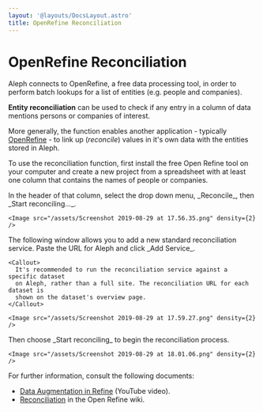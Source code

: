 ```yaml
---
layout: '@layouts/DocsLayout.astro'
title: OpenRefine Reconciliation
---
```


# OpenRefine Reconciliation

<p class="lead">
  Aleph connects to OpenRefine, a free data processing tool, in order to perform
  batch lookups for a list of entities (e.g. people and companies).
</p>

**Entity reconciliation** can be used to check if any entry in a column of data mentions persons or companies of interest.

More generally, the function enables another application - typically [OpenRefine](http://openrefine.org) - to link up (_reconcile_) values in it's own data with the entities stored in Aleph.

To use the reconciliation function, first install the free Open Refine tool on your computer and create a new project from a spreadsheet with at least one column that contains the names of people or companies.

<Steps>
  <Step>
    In the header of that column, select the drop down menu, _Reconcile_, then _Start reconciling..._.

    <Image src="/assets/Screenshot 2019-08-29 at 17.56.35.png" density={2} />
  </Step>
  <Step>
    The following window allows you to add a new standard reconciliation service. Paste the URL for Aleph and click _Add Service_.

    <Callout>
      It's recommended to run the reconciliation service against a specific dataset
      on Aleph, rather than a full site. The reconciliation URL for each dataset is
      shown on the dataset's overview page.
    </Callout>

    <Image src="/assets/Screenshot 2019-08-29 at 17.59.27.png" density={2} />
  </Step>
  <Step>
    Then choose _Start reconciling_ to begin the reconciliation process.

    <Image src="/assets/Screenshot 2019-08-29 at 18.01.06.png" density={2} />
  </Step>
</Steps>

For further information, consult the following documents:

- [Data Augmentation in Refine](https://www.youtube.com/watch?v=5tsyz3ibYzk#t=2m42) (YouTube video).
- [Reconciliation](https://github.com/OpenRefine/OpenRefine/wiki/Reconciliation) in the Open Refine wiki.
